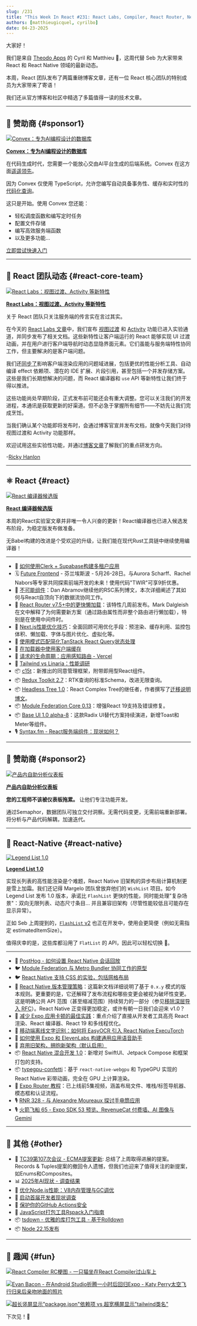 ```yaml
---
slug: /231
title: "This Week In React #231: React Labs, Compiler, React Router, Next.js, TanStack Query, c15t, RTK, Base UI | Legend List, FlashList, Versioning, Metro, ExecuTorch, Brownfield, Expo Router | TC39, Surveys, Rspack, tsdown"
authors: [matthieugicquel, cyrilbo]
date: 04-23-2025
---
```


大家好！

我们是来自 [Theodo Apps](https://apps.theodo.com/en?utm_source=thisweekinreact) 的 Cyril 和 Matthieu 👋，这周代替 Seb 为大家带来 React 和 React Native 领域的最新动态。

本周，React 团队发布了两篇重磅博客文章，还有一位 React 核心团队的特别成员为大家带来了寄语！

我们还从官方博客和社区中精选了多篇值得一读的技术文章。

<!-- truncate -->


<Support />

---

## 💸 赞助商 {#sponsor1}

[![Convex：专为AI编程设计的数据库](/emails/issues/227/convex.jpg)](https://convex.link/thisweekai)

**[Convex：专为AI编程设计的数据库](https://convex.link/thisweekai)**

在代码生成时代，您需要一个能放心交由AI平台生成的后端系统。Convex 在这方面[遥遥领先](https://stack.convex.dev/introducing-fullstack-bench)。

因为 Convex 仅使用 TypeScript，允许您编写自动具备事务性、缓存和实时性的[代码化查询](https://docs.convex.dev/functions/query-functions/)。

这只是开始。使用 Convex 您还能：

- 轻松调度函数和编写定时任务
- 配置文件存储
- 编写高效服务端函数
- 以及更多功能...

[立即尝试快速入门](https://docs.convex.dev/quickstarts)

---

## 📣 React 团队动态 {#react-core-team}

[![React Labs：视图过渡、Activity 等新特性](/emails/issues/231/labs.jpg)](https://react.dev/blog/2025/04/23/react-labs-view-transitions-activity-and-more)

**[React Labs：视图过渡、Activity 等新特性](https://react.dev/blog/2025/04/23/react-labs-view-transitions-activity-and-more)**

关于 React 团队只关注服务端的传言实在言过其实。

在今天的 [React Labs 文章](https://react.dev/blog/2025/04/23/react-labs-view-transitions-activity-and-more)中，我们宣布 [视图过渡](https://react.dev/reference/react/ViewTransition) 和 [Activity](https://react.dev/reference/react/Activity) 功能已进入实验通道，并同步发布了相关文档。这些新特性让客户端运行的 React 能够实现 UI 过渡动画，并在用户进行客户端导航时动态显隐界面元素。它们虽能与服务端特性协同工作，但主要解决的是客户端问题。

我们还[同步了](https://react.dev/blog/2025/04/23/react-labs-view-transitions-activity-and-more#features-in-development)影响客户端渲染应用的问题域进展，包括更优的性能分析工具、自动编译 effect 依赖项、潜在的 IDE 扩展、片段引用，甚至包括一个并发存储方案。这些是我们长期想解决的问题，而 React 编译器和 `use` API 等新特性让我们终于得以推进。

这些功能尚处早期阶段，正式发布前可能还会有重大调整。您可以关注我们的开发进程，本通讯是获取更新的好渠道。但不必急于掌握所有细节——不妨先让我们完成烹饪。

当我们确认某个功能即将发布时，会通过博客官宣并发布文档，就像今天我们对待视图过渡和 Activity 功能那样。

欢迎试用这些实验性功能，并通过[博客文章](https://react.dev/blog/2025/04/23/react-labs-view-transitions-activity-and-more)了解我们的重点研发方向。

\-[Ricky Hanlon](https://bsky.app/profile/ricky.fm)

---

## ⚛️ React {#react}

[![React 编译器候选版](/emails/issues/231/compiler.jpg)](https://react.dev/blog/2025/04/21/react-compiler-rc)

**[React 编译器候选版](https://react.dev/blog/2025/04/21/react-compiler-rc)**

本周的React实验室文章并非唯一令人兴奋的更新！React编译器也已进入候选发布阶段，为稳定版发布做准备。

无Babel构建的改进是个受欢迎的升级，让我们能在现代Rust工具链中继续使用编译器！

---

- 💸 [如何使用Clerk + Supabase构建多租户应用](https://go.clerk.com/j5M7vZt)
- 🗓 [Future Frontend](https://futurefrontend.com/?utm_source=thisweekinreact) \- 芬兰埃斯波 \- 5月26-28日。与Aurora Scharff、Rachel Nabors等专家共同探索前端开发的未来！使用代码"TWIR"可享9折优惠。
- 📜 [不可能组件](https://overreacted.io/impossible-components/)：Dan Abramov继续他的RSC系列博文，本次详细阐述了其如何与React自顶向下的数据流协同工作。
- 📜 [React Router v7.5+中的更快懒加载](https://remix.run/blog/faster-lazy-loading)：该特性几周前发布。Mark Dalgleish在文中解释了为何需要新方案（通过路由属性而非整个路由进行懒加载），特别是在使用中间件时。
- 📜 [Next.js性能优化技巧](https://vercel.com/blog/guide-to-fast-websites-with-next-js-tips-for-maximizing-server-speeds#how-to-speed-up-the-page-render-minimize-client-burden)：全面回顾可用优化手段：预渲染、缓存利用、监控包体积、懒加载、字体与图片优化、虚拟化等。
- 📜 [使用模式匹配简化TanStack React Query状态处理](https://gabrielpichot.fr/blog/simplify-tanstack-react-query-state-handling-with-pattern-matching/)
- 📜 [在加载器中使用客户端缓存](https://www.brenelz.com/posts/using-client-caches-in-loaders/)
- 📜 [请求的生命周期：应用感知路由 - Vercel](https://vercel.com/blog/life-of-a-request-application-aware-routing)
- 📜 [Tailwind vs Linaria：性能调研](https://www.developerway.com/posts/tailwind-vs-linaria-performance)
- 📦 [c15t](https://github.com/c15t/c15t)：新推出的同意管理框架，附带即用型React组件。
- 📦 [Redux Toolkit 2.7](https://github.com/reduxjs/redux-toolkit/releases/tag/v2.7.0)：RTK查询的标准Schema，改进无限查询。
- 📦 [Headless Tree 1.0](https://headless-tree.lukasbach.com/)：React Complex Tree的继任者，作者撰写了[迁移说明博文](https://medium.com/@lukasbach/headless-tree-and-the-future-of-react-complex-tree-fc920700e82a)。
- 📦 [Module Federation Core 0.13](https://github.com/module-federation/core/releases/tag/v0.13.0)：增强React 19支持及错误修复。
- 📦 [Base UI 1.0 alpha-8](https://github.com/mui/base-ui/releases/tag/v1.0.0-alpha.8)：这款Radix UI替代方案持续演进，新增Toast和Meter等组件。
- 🎙️ [Syntax.fm - React服务端组件：现状如何？](https://syntax.fm/show/895/react-server-components-where-are-we-at)

<SubscribeFormEmbed placement="middle" />

---

## 💸 赞助商 {#sponsor2}

[![产品内自助分析仪表板](/emails/issues/231/semaphor.jpg)](https://semaphor.cloud)

**[产品内自助分析仪表板](https://semaphor.cloud)**

**您的工程师不该被仪表板拖累。**
让他们专注功能开发。

通过Semaphor，数据团队可独立交付洞察。无需代码变更，无需前端重新部署。将分析与产品代码解耦，加速迭代。

---

## 📱 React-Native {#react-native}

[![Legend List 1.0](/emails/issues/231/legend-list.png)](https://bsky.app/profile/jayz.us/post/3lni5ofbuvs2s)

**[Legend List 1.0](https://bsky.app/profile/jayz.us/post/3lni5ofbuvs2s)**

实现长列表的高性能渲染是个难题，React Native 旧架构的异步布局计算机制更是雪上加霜。我们还记得 Margelo 团队曾放弃他们的 `WishList` 项目。如今 Legend List 发布 1.0 版本，承诺比 `FlashList` 更快的性能，同时能处理"复杂场景"：双向无限列表、动态尺寸条目... 并且兼容旧架构（尽管性能较低且可能存在显示异常）。

正如 Seb 上周提到的，[`FlashList` v2](https://github.com/Shopify/flash-list/tree/new-rlv-prototype) 也正在开发中，使用会更简便（例如无需指定 estimatedItemSize）。

值得庆幸的是，这些库都沿用了 `FlatList` 的 API，因此可以轻松切换 🙂。

---

- 💸 [PostHog - 如何设置 React Native 会话回放](https://go.posthog.com/twir-apr23)
- 🐦 [Module Federation 与 Metro Bundler 协同工作的原型](https://x.com/_jbroma/status/1912903068464594993)
- 🐦 [React Native 支持 CSS 的实验，包括网格布局](https://x.com/mani3xis/status/1912947427864441144)
- 📖 [React Native 版本管理策略](https://reactnative.dev/contributing/versioning-policy)：这篇新文档详细说明了基于 `0.x.y` 模式的版本规则。更重要的是，它还解释了发布流程和哪些变更会被视为破坏性变更。这是明确公共 API 范围（甚至缩减范围）持续努力的一部分（参见[移除深层导入 RFC](https://github.com/react-native-community/discussions-and-proposals/pull/894)）。React Native 正变得更加稳定，或许有朝一日我们会迎来 v1.0？
- 📜 [减少 Expo 应用卡顿的最佳实践](https://expo.dev/blog/best-practices-for-reducing-lag-in-expo-apps)：重点介绍了直接从开发者工具高亮 React 渲染、React 编译器、React 19 和多线程优化。
- 📜 [移动端离线文字识别：如何将 EasyOCR 引入 React Native ExecuTorch](https://blog.swmansion.com/bringing-easyocr-to-react-native-executorch-2401c09c2d0c)
- 📜 [如何使用 Expo 和 ElevenLabs 构建通用应用语音助手](https://expo.dev/blog/how-to-build-universal-app-voice-agents-with-expo-and-elevenlabs)
- 📜 [弃用旧架构，拥抱新架构（默认启用）](https://expo.dev/blog/out-with-the-old-in-with-the-new-architecture)
- 📦 [React Native 混合开发 1.0](https://github.com/callstack/react-native-brownfield/releases/tag/v1.0.0)：新增对 SwiftUI、Jetpack Compose 和框架打包的支持。
- 📦 [typegpu-confetti](https://github.com/software-mansion-labs/typegpu-confetti)：基于 `react-native-webgpu` 和 TypeGPU 实现的 React Native 彩带动画，完全在 GPU 上计算渲染。
- 🎥 [Expo Router 教程](https://www.youtube.com/playlist?list=PLsXDmrmFV_AT17JDf-otXSNE_eH7s0uDD)：已上线前5集视频，涵盖布局文件、堆栈/标签导航器、模态框和认证流程。
- 🎙️ [RNR 328 - 与 Alexandre Moureaux 探讨手电筒应用](https://infinite.red/react-native-radio/rnr-328-flashlight-with-alexandre-moureaux)
- 🎙️ [火箭飞船 65 - Expo SDK 53 预览、RevenueCat 付费墙、AI 图像与 Gemini](https://www.youtube.com/watch?v=evGUO_CN1Fc)

---

## 🔀 其他 {#other}

- 📣 [TC39第107次会议 - ECMA提案更新](https://ecmascript-daily.github.io/ecmascript/2025/04/19/ecmascript-proposal-update): 总结了上周取得进展的提案。Records & Tuples提案的撤回令人遗憾，但我们也迎来了值得关注的新提案，如Enums和Composites。
- 📊 [2025年AI现状 - 调查结果](https://2025.stateofai.dev)
- 📜 [优化Node.js性能：V8内存管理与GC调优](https://blog.platformatic.dev/optimizing-nodejs-performance-v8-memory-management-and-gc-tuning)
- 📜 [启动首届开发者现状调查](https://dev.to/sachagreif/launching-the-first-ever-state-of-devs-survey-23il)
- 📜 [保护你的GitHub Actions安全](https://blog.rafaelgss.dev/securing-github-actions)
- 📜 [JavaScript打包工具Rspack入门指南](https://blog.appsignal.com/2025/04/16/an-introduction-to-javascript-bundler-rspack.html)
- 📦 [tsdown - 优雅的库打包工具 - 基于Rolldown](https://tsdown.dev/)
- 📦 [Node 22.15发布](https://nodejs.org/en/blog/release/v22.15.0)

---

## 🤭 趣闻 {#fun}

[![React Compiler RC梗图 - 一只猫坐在React Compiler过山车上](/emails/issues/231/meme0.jpg)](https://x.com/potetotes/status/1914855126348480850)

[![Evan Bacon - 在Android Studio折腾一小时后回归Expo - Katy Perry太空飞行归来后亲吻地面的照片](/emails/issues/231/meme1.jpg)](https://x.com/Baconbrix/status/1913353166483058931)

[![超长竖屏显示"package.json"依赖项 vs 超宽横屏显示"tailwind类名"](/emails/issues/231/meme2.jpg)](https://x.com/trashh_dev/status/1893339204710539265)

下次见！👋